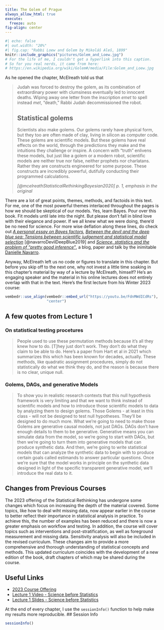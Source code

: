 ```yaml
---
title: The Golem of Prague
always_allow_html: true
execute: 
  freeze: auto
fig-align: center
---
```


```r
#| echo: false
#| out.width: "20%"
#| fig.cap: "Rabbi Loew and Golem by Mikoláš Aleš, 1899"
knitr::include_graphics("pictures/Golem_and_Loew.jpg") 
# For the life of me, I couldn't get a hyperlink into this caption.
# So for you real nerds, it came from here:
# https://en.wikipedia.org/wiki/Golem#/media/File:Golem_and_Loew.jpg
```

As he opened the chapter, McElreath told us that

> Judah was forced to destroy the golem, as its combination of extraordinary power with clumsiness eventually led to innocent deaths. Wiping away one letter from the inscription *emet* to spell instead *met*, "death," Rabbi Judah decommissioned the robot.
>
> ## Statistical golems {.unnumbered}
>
> Scientists also make golems. Our golems rarely have physical form, but they too are often made of clay, living in silicon as computer code. These golems are scientific models. But these golems have real effects on the world, through the predictions they make and the intuitions they challenge or inspire. A concern with "truth" enlivens these models, but just like a golem or a modern robot, scientific models are neither true nor false, neither prophets nor charlatans. Rather they are constructs engineered for some purpose. These constructs are incredibly powerful, dutifully conducting their programmed calculations. 
>
> <cite>[@mcelreathStatisticalRethinkingBayesian2020] p. 1, emphasis in the original</cite>

There are a lot of great points, themes, methods, and factoids in this text. For me, one of the most powerful themes interlaced throughout the pages is how we should be skeptical of our models. Yes, learn Bayes. Pour over this book. Fit models until late into the night. But please don't fall in blind love with their elegance and power. If we all knew what we were doing, there'd be no need for science. For more wise deflation along these lines, do check out [*A personal essay on Bayes factors*](https://psyarxiv.com/nujy6), [*Between the devil and the deep blue sea: Tensions between scientific judgement and statistical model selection*](https://doi.org/10.1007/s42113-018-0019-z) [@navarroDevilDeepBlue2019] and [*Science, statistics and the problem of "pretty good inference"*](https://youtu.be/tNkmsAOn7aU), a blog, paper and talk by the inimitable [Danielle Navarro](https://djnavarro.net/).

Anyway, McElreath left us no code or figures to translate in this chapter. But before you skip off to the next one, why not invest a little time soaking in this chapter's material by way of a lecture by McElreath, himself? He's an engaging speaker and the material in his online lectures does not entirely overlap with that in the text. Here's the first lecture from his Winter 2023 course:

```r
vembedr::use_align(vembedr::embed_url("https://youtu.be/FdnMWdICdRs"), 
                   "center")
```

## A few quotes from Lecture 1

### On statistical testing procetures

> People used to use these permutation methods because it's all they knew how to do. [T]hey just don't work. They don't do what they claim to be able to do. Here's a paper from Hart et al in 2021
which summarizes this which has been known for decades, actually. These methods, like quadratic assignment procedures, simply do not statistically do what we think they do, and the reason is because there is no clear, unique null.

### Golems, DAGs, and generative Models

> To show you in realistic research contexts that this null hypothesis framework is very limiting and that we want to think instead of scientific models and how to introduce those scientific models to data by analyzing them to design golems. Those Golems - at least in this class - will not be designed to test null hypotheses. They'll be designed to do much more. What we're going to need to make those Golems are generative causal models, not just DAGs. DAGs don't have enough details to them to be generative. Generative means you can simulate data from the model, so we're going to start with DAGs, but then we're going to turn them into generative models that can produce synthetic data. And then, we're going to write statistical models that can analyze the synthetic data to begin with to produce certain goals called estimands to answer particular questions. Once we're sure that the model works in principle on the synthetic data designed in light of the specific transparent generative model, we'll introduce the real data to it.


## Changes from Previous Courses

The 2023 offering of the Statistical Rethinking has undergone some changes which focus on increasing the depth of the material covered. Some topics, like how to deal wiht missing data, now appear earlier in the course to better reflect their importance in statistical analysis in practice. To achieve this, the number of examples has been reduced and there is now a greater emphasis on workflow and testing. In addition, the course will cover topics such as interventions and post-stratification, as well as foreground measurement and missing data. Sensitivity analysis will also be included in the revised curriculum. These changes aim to provide a more comprehensive and thorough understanding of statistical concepts and methods. This updated curriculum coincides with the development of a new edition of the book, draft chapters of which may be shared during the course.

## Useful Links

-  [2023 Course Offering](https://github.com/rmcelreath/stat_rethinking_2023)
-  [Lecture 1 Video - Science before Statistics](https://www.youtube.com/watch?v=FdnMWdICdRs&list=PLDcUM9US4XdPz-KxHM4XHt7uUVGWWVSus&index=1)
-  [Lecture 1 Slides - Science before Statistics](https://speakerdeck.com/rmcelreath/statistical-rethinking-2023-lecture-01)

::: {.callout-note collapse="true"}
At the end of every chapter, I use the `sessionInfo()` function to help make my results more reproducible.
## Session Info
```r
sessionInfo()
```
:::
